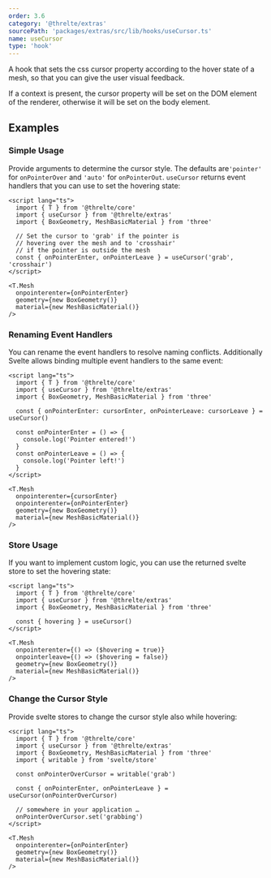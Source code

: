 ```yaml
---
order: 3.6
category: '@threlte/extras'
sourcePath: 'packages/extras/src/lib/hooks/useCursor.ts'
name: useCursor
type: 'hook'
---
```


A hook that sets the css cursor property according to the hover state of a mesh, so that you can give the user visual feedback.

If a context is present, the cursor property will be set on the DOM element of the renderer, otherwise it will be set on the body element.

<Example path="extras/use-cursor" />

## Examples

### Simple Usage

Provide arguments to determine the cursor style. The defaults are`'pointer'` for `onPointerOver` and `'auto'` for `onPointerOut`. `useCursor` returns event handlers that you can use to set the hovering state:

```svelte
<script lang="ts">
  import { T } from '@threlte/core'
  import { useCursor } from '@threlte/extras'
  import { BoxGeometry, MeshBasicMaterial } from 'three'

  // Set the cursor to 'grab' if the pointer is
  // hovering over the mesh and to 'crosshair'
  // if the pointer is outside the mesh
  const { onPointerEnter, onPointerLeave } = useCursor('grab', 'crosshair')
</script>

<T.Mesh
  onpointerenter={onPointerEnter}
  geometry={new BoxGeometry()}
  material={new MeshBasicMaterial()}
/>
```

### Renaming Event Handlers

You can rename the event handlers to resolve naming conflicts. Additionally Svelte allows binding multiple event handlers to the same event:

```svelte
<script lang="ts">
  import { T } from '@threlte/core'
  import { useCursor } from '@threlte/extras'
  import { BoxGeometry, MeshBasicMaterial } from 'three'

  const { onPointerEnter: cursorEnter, onPointerLeave: cursorLeave } = useCursor()

  const onPointerEnter = () => {
    console.log('Pointer entered!')
  }
  const onPointerLeave = () => {
    console.log('Pointer left!')
  }
</script>

<T.Mesh
  onpointerenter={cursorEnter}
  onpointerenter={onPointerEnter}
  geometry={new BoxGeometry()}
  material={new MeshBasicMaterial()}
/>
```

### Store Usage

If you want to implement custom logic, you can use the returned svelte store to set the hovering state:

```svelte
<script lang="ts">
  import { T } from '@threlte/core'
  import { useCursor } from '@threlte/extras'
  import { BoxGeometry, MeshBasicMaterial } from 'three'

  const { hovering } = useCursor()
</script>

<T.Mesh
  onpointerenter={() => ($hovering = true)}
  onpointerleave={() => ($hovering = false)}
  geometry={new BoxGeometry()}
  material={new MeshBasicMaterial()}
/>
```

### Change the Cursor Style

Provide svelte stores to change the cursor style also while hovering:

```svelte
<script lang="ts">
  import { T } from '@threlte/core'
  import { useCursor } from '@threlte/extras'
  import { BoxGeometry, MeshBasicMaterial } from 'three'
  import { writable } from 'svelte/store'

  const onPointerOverCursor = writable('grab')

  const { onPointerEnter, onPointerLeave } = useCursor(onPointerOverCursor)

  // somewhere in your application …
  onPointerOverCursor.set('grabbing')
</script>

<T.Mesh
  onpointerenter={onPointerEnter}
  geometry={new BoxGeometry()}
  material={new MeshBasicMaterial()}
/>
```
